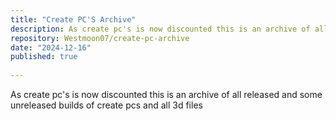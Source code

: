 ```yaml
---
title: "Create PC'S Archive"
description: As create pc's is now discounted this is an archive of all released and some unreleased builds of create pcs and all 3d files
repository: Westmoon07/create-pc-archive
date: "2024-12-16"
published: true
  
---
```


As create pc's is now discounted this is an archive of all released and some unreleased builds of create pcs and all 3d files
